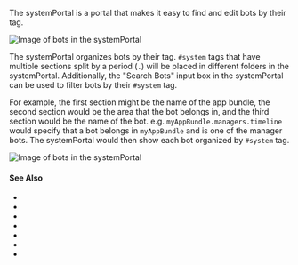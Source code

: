 
The systemPortal is a <GlossaryRef term="portal">portal</GlossaryRef> that makes it easy to find and edit bots by their <TagLink tag="system"/> tag.

![Image of bots in the systemPortal](../../static/img/glossary/systemPortal_01.png)

The systemPortal organizes bots by their <TagLink tag="system"/> tag.
`#system` tags that have multiple sections split by a period (`.`) will be placed in different folders in the systemPortal.
Additionally, the "Search Bots" input box in the systemPortal can be used to filter bots by their `#system` tag.

For example, the first section might be the name of the app bundle, the second section would be the area that the bot belongs in, and the third section would be the name of the bot.
e.g. `myAppBundle.managers.timeline` would specify that a bot belongs in `myAppBundle` and is one of the manager bots.
The systemPortal would then show each bot organized by `#system` tag.

![Image of bots in the systemPortal](../../static/img/glossary/systemPortal_02.png)

#### See Also

- <TagLink tag="system"/>
- <TagLink tag="systemPortal"/>
- <TagLink tag="systemTagName"/>
- <TagLink tag="systemPortalBot"/>
- <TagLink tag="systemPortalTag"/>
- <TagLink tag="systemPortalTagSpace"/>
- <VariableLink name="systemPortalBot"/>

